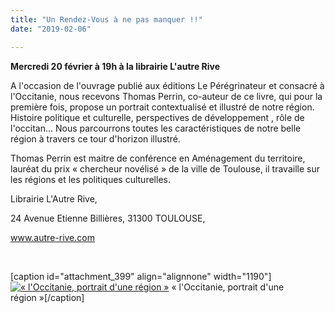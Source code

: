 ```yaml
---
title: "Un Rendez-Vous à ne pas manquer !!"
date: "2019-02-06"

---
```


**Mercredi 20 février à 19h à la librairie L'autre Rive**

A l'occasion de l'ouvrage publié aux éditions Le Pérégrinateur et consacré à l'Occitanie, nous recevons Thomas Perrin, co-auteur de ce livre, qui pour la première fois, propose un portrait contextualisé et illustré de notre région. Histoire politique et culturelle, perspectives de développement , rôle de l'occitan... Nous parcourrons toutes les caractéristiques de notre belle région à travers ce tour d&#39;horizon illustré.

Thomas Perrin est maitre de conférence en Aménagement du territoire, lauréat du prix « chercheur novélisé » de la ville de Toulouse, il travaille sur les régions et les politiques culturelles.

Librairie L'Autre Rive,

24 Avenue Etienne Billières, 31300 TOULOUSE,

www.autre-rive.com

 

\[caption id="attachment\_399" align="alignnone" width="1190"\][![« l'Occitanie, portrait d'une région »    ](/uploads/affiche-occitanie-001.jpg)](http://fontaines-garonne.fr/wp-content/uploads/2019/02/affiche-occitanie-001.jpg) « l'Occitanie, portrait d'une région »\[/caption\]
